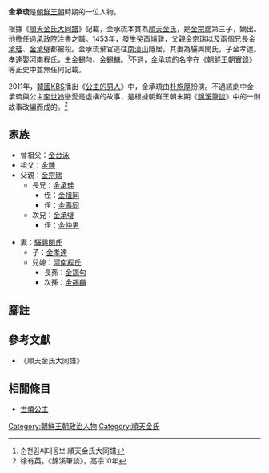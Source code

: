 {{refimprove|time=2014-03-08T04:56:23+00:00}}
{{Infobox Korean name
|hangul=김승유
|hanja=金承琉
|rr=Kim Seung-yu 
|mr=Kim Sǔng-yu
}}
'''金承琉'''是[[朝鮮王朝|朝鮮王朝]]時期的一位人物。

根據《[[順天金氏大同譜|順天金氏大同譜]]》記載，金承琉本貫為[[順天金氏|順天金氏]]，是[[金宗瑞|金宗瑞]]第三子，嫡出。他擔任過[[承政院|承政院]]注書之職。1453年，發生[[癸酉靖難|癸酉靖難]]，父親金宗瑞以及兩個兄長[[金承珪|金承珪]]、[[金承璧|金承璧]]都被殺。金承琉棄官逃往[[南漢山|南漢山]]隱居。其妻為驪興閔氏，子金孝達。孝達娶河南程氏，生金錫勻、金錫麟。<ref>순천김씨대동보 順天金氏大同譜</ref>不過，金承琉的名字在《[[朝鮮王朝實錄|朝鮮王朝實錄]]》等正史中並無任何記載。

2011年，[[韓國|韓國]][[KBS|KBS]]播出《[[公主的男人|公主的男人]]》中，金承琉由[[朴施厚|朴施厚]]扮演。不過該劇中金承琉與公主[[李世姈|李世姈]]戀愛是虛構的故事，是根據朝鮮王朝末期《[[錦溪筆談|錦溪筆談]]》中的一則故事改編而成的。<ref>徐有英，《錦溪筆談》，高宗10年</ref>
==家族==
*曾祖父：[[金台泳|金台泳]]
*祖父：[[金錘|金錘]]
*父親：[[金宗瑞|金宗瑞]]
**長兄：[[金承珪|金承珪]]
***侄：[[金祖同|金祖同]]
***侄：[[金壽同|金壽同]]
**次兄：[[金承璧|金承璧]]
***侄：[[金仲男|金仲男]]

*妻：[[驪興閔氏|驪興閔氏]]
**子：[[金孝達|金孝達]]
**兒媳：[[河南程氏|河南程氏]]
***長孫：[[金錫勻|金錫勻]]
***次孫：[[金錫麟|金錫麟]]
==腳註==
{{reflist}}

==參考文獻==
*《順天金氏大同譜》

==相關條目==
*[[世熺公主|世熺公主]]

[[Category:朝鮮王朝政治人物|Category:朝鮮王朝政治人物]]
[[Category:順天金氏|Category:順天金氏]]